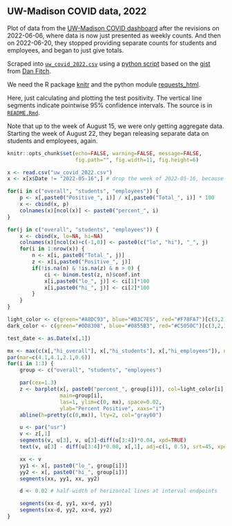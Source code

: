 ## UW-Madison COVID data, 2022

Plot of data from the [UW-Madison COVID
dashboard](https://covidresponse.wisc.edu/dashboard/)
after the revisions on 2022-06-06, where data is now just presented as
weekly counts. And then on 2022-06-20, they stopped providing separate
counts for students and employees, and began to just give totals.

Scraped into [`uw_covid_2022.csv`](uw_covid_2022.csv) using a
[python script](https://github.com/kbroman/UWCovid2022/blob/main/scrape_data.py)
based on the
[gist](https://gist.github.com/dgfitch/b6ca1cc61b4795e698cefdf672a90f23)
from [Dan Fitch](https://github.com/dgfitch).

We need the R package [knitr](https://yihui.org/knitr/) and
the python module [requests_html](https://pypi.org/project/requests-html/).

Here, just calculating and plotting the test positivity.
The vertical line segments indicate pointwise 95% confidence intervals.
The source is in [`README.Rmd`](https://github.com/kbroman/UWCovid2022/blob/main/README.Rmd).

Note that up to the week of August 15, we were only getting aggregate
data. Starting the week of August 22, they began releasing separate
data on students and employees, again.

```r
knitr::opts_chunk$set(echo=FALSE, warning=FALSE, message=FALSE,
                      fig.path="", fig.width=11, fig.height=6)
```


```r
x <- read.csv("uw_covid_2022.csv")
x <- x[x$Date != "2022-05-16",] # drop the week of 2022-05-16, because the data is bogus

for(i in c("overall", "students", "employees")) {
    p <- x[,paste0("Positive_", i)] / x[,paste0("Total_", i)] * 100
    x <- cbind(x, p)
    colnames(x)[ncol(x)] <- paste0("percent_", i)
}

for(j in c("overall", "students", "employees")) {
    x <- cbind(x, lo=NA, hi=NA)
    colnames(x)[ncol(x)+c(-1,0)] <- paste0(c("lo", "hi"), "_", j)
    for(i in 1:nrow(x)) {
        n <- x[i, paste0("Total_", j)]
        z <- x[i,paste0("Positive_", j)]
        if(!is.na(n) & !is.na(z) & n > 0) {
            ci <- binom.test(z, n)$conf.int
            x[i,paste0("lo_", j)] <- ci[1]*100
            x[i,paste0("hi_", j)] <- ci[2]*100
        }
    }
}
```



```r
light_color <- c(green="#A8DC93", blue="#B3C7E5", red="#F78FA7")[c(3,2,1)]
dark_color <- c(green="#0D8308", blue="#0855B3", red="#C5050C")[c(3,2,1)]

test_date <- as.Date(x[,1])

mx <- max(c(x[,"hi_overall"], x[,"hi_students"], x[,"hi_employees"]), na.rm=TRUE)
par(mar=c(4.1,4.1,2.1,0.6))
for(i in 1:3) {
    group <- c("overall", "students", "employees")

    par(cex=1.3)
    z <- barplot(x[, paste0("percent_", group[i])], col=light_color[i],
                 main=group[i],
                 las=1, ylim=c(0, mx), space=0.02,
                 ylab="Percent Positive", xaxs="i")
    abline(h=pretty(c(0,mx)), lty=2, col="gray60")

    u <- par("usr")
    v <- z[,1]
    segments(v, u[3], v, u[3]-diff(u[3:4])*0.04, xpd=TRUE)
    text(v, u[3] - diff(u[3:4])*0.08, x[,1], adj=c(1, 0.5), srt=45, xpd=TRUE, cex=0.8)

    xx <- v
    yy1 <- x[, paste0("lo_", group[i])]
    yy2 <- x[, paste0("hi_", group[i])]
    segments(xx, yy1, xx, yy2)

    d <- 0.02 # half-width of horizontal lines at interval endpoints

    segments(xx-d, yy1, xx+d, yy1)
    segments(xx-d, yy2, xx+d, yy2)
}
```
